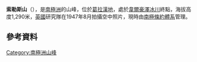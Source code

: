 {{coord|68|50|S|65|33|W|display=title}}

'''索勒斯山'''（{{lang-en|Mount Solus}}），是[[南極洲|南極洲]]的山峰，位於[[葛拉漢地|葛拉漢地]]，處於[[韋爾豪澤冰川|韋爾豪澤冰川]]終點，海拔高度1,290米，[[英國|英國]]研究隊在1947年8月拍攝空中照片，現時由[[南極條約體系|南極條約體系]]管理。

==參考資料==
{{usgs-gazetteer}}

{{DEFAULTSORT:Mount Solus}}
[[Category:南極洲山峰|Category:南極洲山峰]]


{{FallièresCoast-geo-stub}}